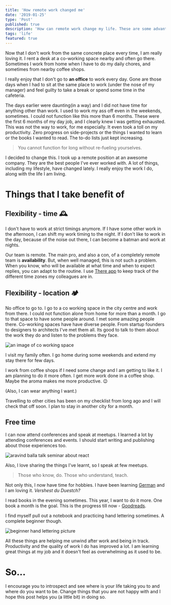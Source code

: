 ```yaml
---
title: 'How remote work changed me'
date: '2019-01-25'
type: 'Post'
published: true
description: 'How can remote work change my life. These are some advantages I take from remote work and now I am happy in life.'
tags: 'life'
featured: true
---
```


Now that I don't work from the same concrete place every time, I am really loving it. I rent a desk at a co-working space nearby and often go there. Sometimes I work from home when I have to do my daily chores, and sometimes from nearby coffee shops.

I really enjoy that I don't go to **an office** to work every day. Gone are those days when I had to sit at the same place to work (under the nose of my manager) and feel guilty to take a break or spend some time in the cafeteria.

The days earlier were daunting(in a way) and I did not have time for anything other than work. I used to work my ass off even in the weekends, sometimes. I could not function like this more than 6 months. These were the first 6 months of my day job, and I clearly knew I was getting exhausted. This was not the way to work, for me especially. It even took a toll on my productivity. Zero progress on side-projects or the things I wanted to learn or the books I wanted to read. The to-do lists just kept increasing.

> You cannot function for long without re-fueling yourselves.

I decided to change this. I took up a remote position at an awesome company. They are the best people I've ever worked with. A lot of things, including my lifestyle, have changed lately. I really enjoy the work I do, along with the life I am living.

# Things that I take benefit of

## Flexibility - time 🕰

I don't have to work at strict timings anymore. If I have some other work in the afternoon, I can shift my work timing to the night. If I don't like to work in the day, because of the noise out there, I can become a batman and work at nights.

Our team is remote. The main pro, and also a con, of a completely remote team is **availability**. But, when well managed, this is not such a problem. When you know, who will be available at what time and when to expect replies, you can adapt to the routine. I use [There app](https://there.pm) to keep track of the different time zones my colleagues are in.

## Flexibility - location 🏕

No office to go to. I go to a co working space in the city centre and work from there. I could not function alone from home for more than a month. I go to that space to have some people around. I met some amazing people there. Co-working spaces have have diverse people. From startup founders to designers to architects I've met them all. Its good to talk to them about the work they do and listen to the problems they face.

![an image of co working space](workspace.jpeg)

I visit my family often. I go home during some weekends and extend my stay there for few days.

I work from coffee shops if I need some change and I am getting to like it. I am planning to do it more often. I get more work done in a coffee shop. Maybe the aroma makes me more productive. 😉

(Also, I can wear anything I want.)

Travelling to other cities has been on my checklist from long ago and I will check that off soon. I plan to stay in another city for a month.

## Free time

I can now attend conferences and speak at meetups. I learned a lot by attending conferences and events. I should start writing and publishing about those experiences too.

![aravind balla talk seminar about react](talk.jpg)

Also, I love sharing the things I've learnt, so I speak at few meetups.

> Those who know, do. Those who understand, teach.

Not only this, I now have time for hobbies. I have been learning [German](https://www.duolingo.com/aravindballa) and I am loving it. _Vershest du Duestch?_

I read books in the evening sometimes. This year, I want to do it more. One book a month is the goal. This is the progress till now - [Goodreads](https://www.goodreads.com/user/show/35045477-aravind-balla).

I find myself pull out a notebook and practicing hand lettering sometimes. A complete beginner though.

![beginner hand lettering picture](art.jpeg)

All these things are helping me unwind after work and being in track. Productivity and the quality of work I do has improved a lot. I am learning great things at my job and it doesn't feel as overwhelming as it used to be.

# So...

I encourage you to introspect and see where is your life taking you to and where do you want to be. Change things that you are not happy with and I hope this post helps you (a little bit) in doing so.
